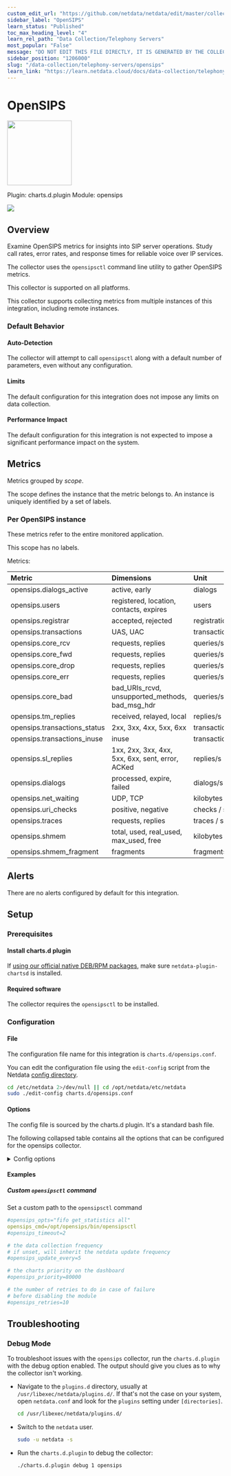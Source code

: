 ```yaml
---
custom_edit_url: "https://github.com/netdata/netdata/edit/master/collectors/charts.d.plugin/opensips/metadata.yaml"
sidebar_label: "OpenSIPS"
learn_status: "Published"
toc_max_heading_level: "4"
learn_rel_path: "Data Collection/Telephony Servers"
most_popular: "False"
message: "DO NOT EDIT THIS FILE DIRECTLY, IT IS GENERATED BY THE COLLECTOR'S metadata.yaml FILE"
sidebar_position: "1206000"
slug: "/data-collection/telephony-servers/opensips"
learn_link: "https://learn.netdata.cloud/docs/data-collection/telephony-servers/opensips"
---
```



# OpenSIPS


<img src="https://netdata.cloud/img/opensips.png" width="150"/>


Plugin: charts.d.plugin
Module: opensips

<img src="https://img.shields.io/badge/maintained%20by-Netdata-%2300ab44" />

## Overview

Examine OpenSIPS metrics for insights into SIP server operations. Study call rates, error rates, and response times for reliable voice over IP services.

The collector uses the `opensipsctl` command line utility to gather OpenSIPS metrics.

This collector is supported on all platforms.

This collector supports collecting metrics from multiple instances of this integration, including remote instances.


### Default Behavior

#### Auto-Detection

The collector will attempt to call `opensipsctl` along with a default number of parameters, even without any configuration.

#### Limits

The default configuration for this integration does not impose any limits on data collection.

#### Performance Impact

The default configuration for this integration is not expected to impose a significant performance impact on the system.


## Metrics

Metrics grouped by *scope*.

The scope defines the instance that the metric belongs to. An instance is uniquely identified by a set of labels.



### Per OpenSIPS instance

These metrics refer to the entire monitored application.

This scope has no labels.

Metrics:

| Metric | Dimensions | Unit |
|:------|:----------|:----|
| opensips.dialogs_active | active, early | dialogs |
| opensips.users | registered, location, contacts, expires | users |
| opensips.registrar | accepted, rejected | registrations/s |
| opensips.transactions | UAS, UAC | transactions/s |
| opensips.core_rcv | requests, replies | queries/s |
| opensips.core_fwd | requests, replies | queries/s |
| opensips.core_drop | requests, replies | queries/s |
| opensips.core_err | requests, replies | queries/s |
| opensips.core_bad | bad_URIs_rcvd, unsupported_methods, bad_msg_hdr | queries/s |
| opensips.tm_replies | received, relayed, local | replies/s |
| opensips.transactions_status | 2xx, 3xx, 4xx, 5xx, 6xx | transactions/s |
| opensips.transactions_inuse | inuse | transactions |
| opensips.sl_replies | 1xx, 2xx, 3xx, 4xx, 5xx, 6xx, sent, error, ACKed | replies/s |
| opensips.dialogs | processed, expire, failed | dialogs/s |
| opensips.net_waiting | UDP, TCP | kilobytes |
| opensips.uri_checks | positive, negative | checks / sec |
| opensips.traces | requests, replies | traces / sec |
| opensips.shmem | total, used, real_used, max_used, free | kilobytes |
| opensips.shmem_fragment | fragments | fragments |



## Alerts

There are no alerts configured by default for this integration.


## Setup

### Prerequisites

#### Install charts.d plugin

If [using our official native DEB/RPM packages](/docs/maintaining/update-netdata-agents#determine-which-installation-method-you-used), make sure `netdata-plugin-chartsd` is installed.


#### Required software

The collector requires the `opensipsctl` to be installed.


### Configuration

#### File

The configuration file name for this integration is `charts.d/opensips.conf`.


You can edit the configuration file using the `edit-config` script from the
Netdata [config directory](/docs/configuring/configuration#the-netdata-config-directory).

```bash
cd /etc/netdata 2>/dev/null || cd /opt/netdata/etc/netdata
sudo ./edit-config charts.d/opensips.conf
```
#### Options

The config file is sourced by the charts.d plugin. It's a standard bash file.

The following collapsed table contains all the options that can be configured for the opensips collector.


<details><summary>Config options</summary>

| Name | Description | Default | Required |
|:----|:-----------|:-------|:--------:|
| opensips_opts | Specify parameters to the `opensipsctl` command. If the default value fails to get global status, set here whatever options are needed to connect to the opensips server. | fifo get_statistics all | False |
| opensips_cmd | If `opensipsctl` is not in $PATH, specify it's full path here. |  | False |
| opensips_timeout | How long to wait for `opensipsctl` to respond. | 2 | False |
| opensips_update_every | The data collection frequency. If unset, will inherit the netdata update frequency. | 5 | False |
| opensips_priority | The charts priority on the dashboard. | 80000 | False |
| opensips_retries | The number of retries to do in case of failure before disabling the collector. | 10 | False |

</details>

#### Examples

##### Custom `opensipsctl` command

Set a custom path to the `opensipsctl` command

```yaml
#opensips_opts="fifo get_statistics all"
opensips_cmd=/opt/opensips/bin/opensipsctl
#opensips_timeout=2

# the data collection frequency
# if unset, will inherit the netdata update frequency
#opensips_update_every=5

# the charts priority on the dashboard
#opensips_priority=80000

# the number of retries to do in case of failure
# before disabling the module
#opensips_retries=10

```


## Troubleshooting

### Debug Mode

To troubleshoot issues with the `opensips` collector, run the `charts.d.plugin` with the debug option enabled. The output
should give you clues as to why the collector isn't working.

- Navigate to the `plugins.d` directory, usually at `/usr/libexec/netdata/plugins.d/`. If that's not the case on
  your system, open `netdata.conf` and look for the `plugins` setting under `[directories]`.

  ```bash
  cd /usr/libexec/netdata/plugins.d/
  ```

- Switch to the `netdata` user.

  ```bash
  sudo -u netdata -s
  ```

- Run the `charts.d.plugin` to debug the collector:

  ```bash
  ./charts.d.plugin debug 1 opensips
  ```


